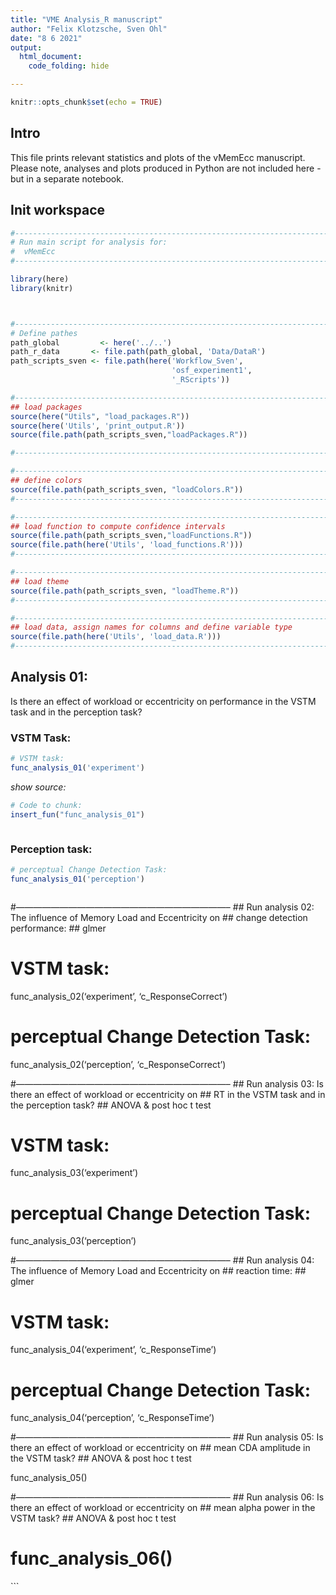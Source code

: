 ```yaml
---
title: "VME Analysis_R manuscript"
author: "Felix Klotzsche, Sven Ohl"
date: "8 6 2021"
output:
  html_document:
    code_folding: hide

---
```


```r
knitr::opts_chunk$set(echo = TRUE)
```

## Intro

This file prints relevant statistics and plots of the vMemEcc manuscript. Please note, analyses and plots produced in Python are not included here - but in a separate notebook.

## Init workspace
```r

#--------------------------------------------------------------------------
# Run main script for analysis for:
#  vMemEcc
#--------------------------------------------------------------------------

library(here)
library(knitr)



#--------------------------------------------------------------------------
# Define pathes
path_global 	    <- here('../..')
path_r_data       <- file.path(path_global, 'Data/DataR')
path_scripts_sven <- file.path(here('Workflow_Sven', 
                                    'osf_experiment1', 
                                    '_RScripts'))

#--------------------------------------------------------------------------
## load packages
source(here("Utils", "load_packages.R"))
source(here('Utils', 'print_output.R'))
source(file.path(path_scripts_sven,"loadPackages.R"))

#--------------------------------------------------------------------------

#--------------------------------------------------------------------------
## define colors
source(file.path(path_scripts_sven, "loadColors.R"))
#--------------------------------------------------------------------------

#--------------------------------------------------------------------------
## load function to compute confidence intervals
source(file.path(path_scripts_sven,"loadFunctions.R"))
source(file.path(here('Utils', 'load_functions.R')))
#--------------------------------------------------------------------------

#--------------------------------------------------------------------------
## load theme
source(file.path(path_scripts_sven, "loadTheme.R"))
#--------------------------------------------------------------------------

#--------------------------------------------------------------------------
## load data, assign names for columns and define variable type
source(file.path(here('Utils', 'load_data.R')))
#--------------------------------------------------------------------------
```

## Analysis 01: 
Is there an effect of workload or eccentricity on performance in the VSTM task and in the perception task?

### VSTM Task:
```r
# VSTM task:
func_analysis_01('experiment')
```


_show source:_ 
```r
# Code to chunk:
insert_fun("func_analysis_01")
```
```r
```

### Perception task:
```r
# perceptual Change Detection Task:
func_analysis_01('perception')
```

```r
```

#--------------------------------------------------------------------------
## Run analysis 02: The influence of Memory Load and Eccentricity on 
##                  change detection performance:
##                  glmer

# VSTM task:
func_analysis_02('experiment', 'c_ResponseCorrect')

# perceptual Change Detection Task:
func_analysis_02('perception', 'c_ResponseCorrect')


#--------------------------------------------------------------------------
## Run analysis 03: Is there an effect of workload or eccentricity on 
##                  RT in the VSTM task and in the perception task?
##                  ANOVA & post hoc t test

# VSTM task:
func_analysis_03('experiment')

# perceptual Change Detection Task:
func_analysis_03('perception')


#--------------------------------------------------------------------------
## Run analysis 04: The influence of Memory Load and Eccentricity on 
##                  reaction time:
##                  glmer

# VSTM task:
func_analysis_04('experiment', 'c_ResponseTime')

# perceptual Change Detection Task:
func_analysis_04('perception', 'c_ResponseTime')


#--------------------------------------------------------------------------
## Run analysis 05: Is there an effect of workload or eccentricity on 
##                  mean CDA amplitude in the VSTM task?
##                  ANOVA & post hoc t test

func_analysis_05()


#--------------------------------------------------------------------------
## Run analysis 06: Is there an effect of workload or eccentricity on 
##                  mean alpha power in the VSTM task?
##                  ANOVA & post hoc t test

# func_analysis_06()


```